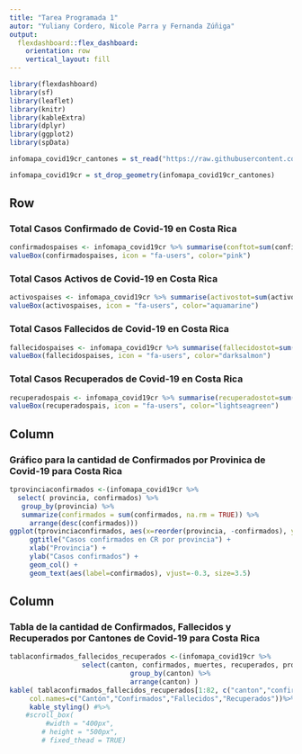 ---
title: "Tarea Programada 1"
autor: "Yuliany Cordero, Nicole Parra y Fernanda Zúñiga"
output: 
  flexdashboard::flex_dashboard:
    orientation: row
    vertical_layout: fill
---

```{r setup, include=FALSE}
library(flexdashboard)
library(sf)
library(leaflet)
library(knitr)
library(kableExtra)
library(dplyr)
library(ggplot2)
library(spData)

infomapa_covid19cr_cantones = st_read("https://raw.githubusercontent.com/geoprocesamiento-2020i/datos/master/covid19/casos/cr/cr-covid19-cantones.geojson")

infomapa_covid19cr = st_drop_geometry(infomapa_covid19cr_cantones)
```

Row {data-height=225}
-----------------------------------------------------------------------
### Total Casos Confirmado de Covid-19 en Costa Rica

```{r}
confirmadospaises <- infomapa_covid19cr %>% summarise(conftot=sum(confirmados, na.rm = TRUE))
valueBox(confirmadospaises, icon = "fa-users", color="pink")
```

### Total Casos Activos de Covid-19 en Costa Rica

```{r}
activospaises <- infomapa_covid19cr %>% summarise(activostot=sum(activos, na.rm = TRUE))
valueBox(activospaises, icon = "fa-users", color="aquamarine")
```

### Total Casos Fallecidos de Covid-19 en Costa Rica

```{r}
fallecidospaises <- infomapa_covid19cr %>% summarise(fallecidostot=sum(muertes, na.rm = TRUE))
valueBox(fallecidospaises, icon = "fa-users", color="darksalmon")
```

### Total Casos Recuperados de Covid-19 en Costa Rica

```{r}
recuperadospais <- infomapa_covid19cr %>% summarise(recuperadostot=sum(recuperados, na.rm = TRUE))
valueBox(recuperadospais, icon = "fa-users", color="lightseagreen")
```

Column {.tabset}
-----------------------------------------------------------------------
### Gráfico para la cantidad de Confirmados por Provinica de Covid-19 para Costa Rica  

```{r}
tprovinciaconfirmados <-(infomapa_covid19cr %>% 
  select( provincia, confirmados) %>% 
   group_by(provincia) %>% 
   summarize(confirmados = sum(confirmados, na.rm = TRUE)) %>% 
     arrange(desc(confirmados)))
ggplot(tprovinciaconfirmados, aes(x=reorder(provincia, -confirmados), y=confirmados)) +
     ggtitle("Casos confirmados en CR por provincia") +
     xlab("Provincia") + 
     ylab("Casos confirmados") +  
     geom_col() +
     geom_text(aes(label=confirmados), vjust=-0.3, size=3.5)
```


Column {.sidebar data-width=450}
-----------------------------------------------------------------------
### Tabla de la cantidad de Confirmados, Fallecidos y Recuperados por Cantones de Covid-19 para Costa Rica  

```{r}
tablaconfirmados_fallecidos_recuperados <-(infomapa_covid19cr %>% 
                  select(canton, confirmados, muertes, recuperados, provincia) %>% 
                              group_by(canton) %>% 
                              arrange(canton) )
kable( tablaconfirmados_fallecidos_recuperados[1:82, c("canton","confirmados","muertes","recuperados"), drop = TRUE], 
     col.names=c("Cantón","Confirmados","Fallecidos","Recuperados"))%>%
     kable_styling() #%>%
    #scroll_box(
         #width = "400px", 
        # height = "500px", 
        # fixed_thead = TRUE)
```

